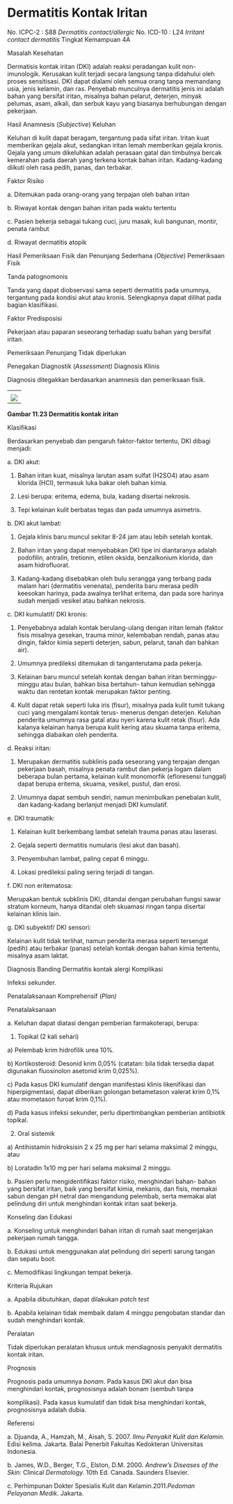 # Dermatitis Kontak Iritan

No. ICPC-2 : S88 _Dermatitis contact/allergic_ No. ICD-10 : L24 _Irritant contact dermatitis_ Tingkat Kemampuan 4A

Masalah Kesehatan

Dermatisis kontak iritan (DKI) adalah reaksi peradangan kulit non- imunologik. Kerusakan kulit terjadi secara langsung tanpa didahului oleh proses sensitisasi. DKI dapat dialami oleh semua orang tanpa memandang usia, jenis kelamin, dan ras. Penyebab munculnya dermatitis jenis ini adalah bahan yang bersifat iritan, misalnya bahan pelarut, deterjen, minyak pelumas, asam, alkali, dan serbuk kayu yang biasanya berhubungan dengan pekerjaan.

Hasil Anamnesis (_Subjective_) Keluhan

Keluhan di kulit dapat beragam, tergantung pada sifat iritan. Iritan kuat memberikan gejala akut, sedangkan iritan lemah memberikan gejala kronis. Gejala yang umum dikeluhkan adalah perasaan gatal dan timbulnya bercak kemerahan pada daerah yang terkena kontak bahan iritan. Kadang-kadang diikuti oleh rasa pedih, panas, dan terbakar.

 

Faktor Risiko

a. Ditemukan pada orang-orang yang terpajan oleh bahan iritan

b. Riwayat kontak dengan bahan iritan pada waktu tertentu

c. Pasien bekerja sebagai tukang cuci, juru masak, kuli bangunan, montir, penata rambut

d. Riwayat dermatitis atopik

Hasil Pemeriksaan Fisik dan Penunjang Sederhana (_Objective_) Pemeriksaan Fisik

Tanda patognomonis

Tanda yang dapat diobservasi sama seperti dermatitis pada umumnya, tergantung pada kondisi akut atau kronis. Selengkapnya dapat dilihat pada bagian klasifikasi.

Faktor Predisposisi

Pekerjaan atau paparan seseorang terhadap suatu bahan yang bersifat iritan.

Pemeriksaan Penunjang Tidak diperlukan

Penegakan Diagnostik (_Assessment)_ Diagnosis Klinis

Diagnosis ditegakkan berdasarkan anamnesis dan pemeriksaan fisik.

| |
| --- |
| |
| ![](/1186/image159.jpg) |

 

**Gambar 11.23 Dermatitis kontak iritan**

Klasifikasi

Berdasarkan penyebab dan pengaruh faktor-faktor tertentu, DKI dibagi menjadi:

a. DKI akut:

 

1) Bahan iritan kuat, misalnya larutan asam sulfat (H2SO4) atau asam klorida (HCl), termasuk luka bakar oleh bahan kimia.

2) Lesi berupa: eritema, edema, bula, kadang disertai nekrosis.

3) Tepi kelainan kulit berbatas tegas dan pada umumnya asimetris.

b. DKI akut lambat:

1) Gejala klinis baru muncul sekitar 8-24 jam atau lebih setelah kontak.

2) Bahan iritan yang dapat menyebabkan DKI tipe ini diantaranya adalah podofilin, antralin, tretionin, etilen oksida, benzalkonium klorida, dan asam hidrofluorat.

3) Kadang-kadang disebabkan oleh bulu serangga yang terbang pada malam hari (dermatitis venenata), penderita baru merasa pedih keesokan harinya, pada awalnya terlihat eritema, dan pada sore harinya sudah menjadi vesikel atau bahkan nekrosis.

c. DKI kumulatif/ DKI kronis:

1) Penyebabnya adalah kontak berulang-ulang dengan iritan lemah (faktor fisis misalnya gesekan, trauma minor, kelembaban rendah, panas atau dingin, faktor kimia seperti deterjen, sabun, pelarut, tanah dan bahkan air).

2) Umumnya predileksi ditemukan di tanganterutama pada pekerja.

3) Kelainan baru muncul setelah kontak dengan bahan iritan berminggu-minggu atau bulan, bahkan bisa bertahun- tahun kemudian sehingga waktu dan rentetan kontak merupakan faktor penting.

4) Kulit dapat retak seperti luka iris (fisur), misalnya pada kulit tumit tukang cuci yang mengalami kontak terus- menerus dengan deterjen. Keluhan penderita umumnya rasa gatal atau nyeri karena kulit retak (fisur). Ada kalanya kelainan hanya berupa kulit kering atau skuama tanpa eritema, sehingga diabaikan oleh penderita.

 

d. Reaksi iritan:

1) Merupakan dermatitis subklinis pada seseorang yang terpajan dengan pekerjaan basah, misalnya penata rambut dan pekerja logam dalam beberapa bulan pertama, kelainan kulit monomorfik (efloresensi tunggal) dapat berupa eritema, skuama, vesikel, pustul, dan erosi.

2) Umumnya dapat sembuh sendiri, namun menimbulkan penebalan kulit, dan kadang-kadang berlanjut menjadi DKI kumulatif.

e. DKI traumatik:

1) Kelainan kulit berkembang lambat setelah trauma panas atau laserasi.

2) Gejala seperti dermatitis numularis (lesi akut dan basah).

3) Penyembuhan lambat, paling cepat 6 minggu.

4) Lokasi predileksi paling sering terjadi di tangan.

f. DKI non eritematosa:

Merupakan bentuk subklinis DKI, ditandai dengan perubahan fungsi sawar stratum korneum, hanya ditandai oleh skuamasi ringan tanpa disertai kelainan klinis lain.

g. DKI subyektif/ DKI sensori:

Kelainan kulit tidak terlihat, namun penderita merasa seperti tersengat (pedih) atau terbakar (panas) setelah kontak dengan bahan kimia tertentu, misalnya asam laktat.

Diagnosis Banding Dermatitis kontak alergi Komplikasi

Infeksi sekunder.

Penatalaksanaan Komprehensif (_Plan)_

Penatalaksanaan

a. Keluhan dapat diatasi dengan pemberian farmakoterapi, berupa:

1) Topikal (2 kali sehari)

a) Pelembab krim hidrofilik urea 10%.

b) Kortikosteroid: Desonid krim 0,05% (catatan: bila tidak tersedia dapat digunakan fluosinolon asetonid krim 0,025%).

 

c) Pada kasus DKI kumulatif dengan manifestasi klinis likenifikasi dan hiperpigmentasi, dapat diberikan golongan betametason valerat krim 0,1% atau mometason furoat krim 0,1%).

d) Pada kasus infeksi sekunder, perlu dipertimbangkan pemberian antibiotik topikal.

2) Oral sistemik

a) Antihistamin hidroksisin 2 x 25 mg per hari selama maksimal 2 minggu, atau

b) Loratadin 1x10 mg per hari selama maksimal 2 minggu.

b. Pasien perlu mengidentifikasi faktor risiko, menghindari bahan- bahan yang bersifat iritan, baik yang bersifat kimia, mekanis, dan fisis, memakai sabun dengan pH netral dan mengandung pelembab, serta memakai alat pelindung diri untuk menghindari kontak iritan saat bekerja.

Konseling dan Edukasi

a. Konseling untuk menghindari bahan iritan di rumah saat mengerjakan pekerjaan rumah tangga.

b. Edukasi untuk menggunakan alat pelindung diri seperti sarung tangan dan sepatu boot.

c. Memodifikasi lingkungan tempat bekerja.

Kriteria Rujukan

a. Apabila dibutuhkan, dapat dilakukan _patch test_

b. Apabila kelainan tidak membaik dalam 4 minggu pengobatan standar dan sudah menghindari kontak.

Peralatan

Tidak diperlukan peralatan khusus untuk mendiagnosis penyakit dermatitis kontak iritan.

Prognosis

Prognosis pada umumnya _bonam_. Pada kasus DKI akut dan bisa menghindari kontak, prognosisnya adalah bonam (sembuh tanpa

 

komplikasi). Pada kasus kumulatif dan tidak bisa menghindari kontak, prognosisnya adalah dubia.

Referensi

a. Djuanda, A., Hamzah, M., Aisah, S. 2007. _Ilmu Penyakit Kulit dan Kelamin._ Edisi kelima. Jakarta. Balai Penerbit Fakultas Kedokteran Universitas Indonesia.

b. James, W.D., Berger, T.G., Elston, D.M. 2000. _Andrew’s Diseases of the Skin:_ Clinical _Dermatology._ 10th Ed. Canada. Saunders Elsevier.

c. Perhimpunan Dokter Spesialis Kulit dan Kelamin.2011._Pedoman Pelayanan Medik_. Jakarta.
